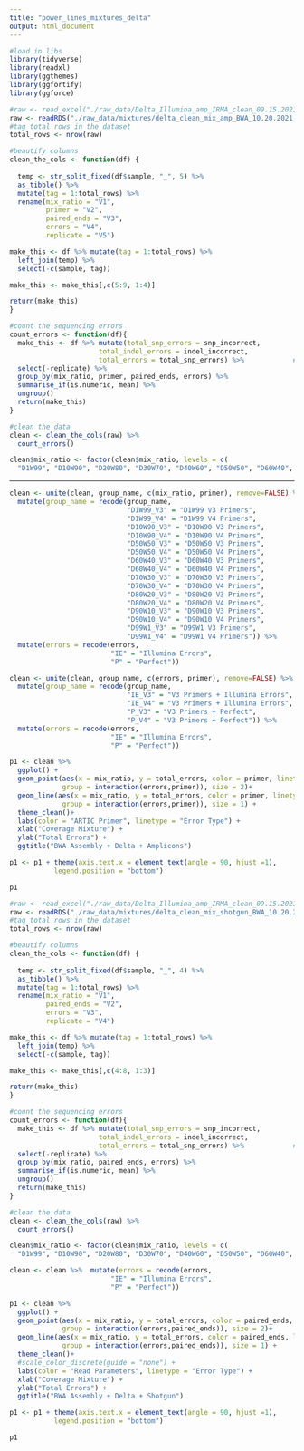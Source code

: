 ---
title: "power_lines_mixtures_delta"
output: html_document
---


```{r}
#load in libs
library(tidyverse)
library(readxl)
library(ggthemes)
library(ggfortify)
library(ggforce)
```

```{r}
#raw <- read_excel("./raw_data/Delta_Illumina_amp_IRMA_clean_09.15.2021.xlsx")
raw <- readRDS("./raw_data/mixtures/delta_clean_mix_amp_BWA_10.20.2021.rds")
#tag total rows in the dataset
total_rows <- nrow(raw)
```

```{r}
#beautify columns
clean_the_cols <- function(df) {
  
  temp <- str_split_fixed(df$sample, "_", 5) %>% 
  as_tibble() %>%
  mutate(tag = 1:total_rows) %>% 
  rename(mix_ratio = "V1",
         primer = "V2",
         paired_ends = "V3",
         errors = "V4",
         replicate = "V5")

make_this <- df %>% mutate(tag = 1:total_rows) %>%
  left_join(temp) %>%
  select(-c(sample, tag))

make_this <- make_this[,c(5:9, 1:4)]

return(make_this)
}

#count the sequencing errors
count_errors <- function(df){
  make_this <- df %>% mutate(total_snp_errors = snp_incorrect,
                      total_indel_errors = indel_incorrect,
                      total_errors = total_snp_errors) %>%            # for not total errors = only SNP errors
  select(-replicate) %>%
  group_by(mix_ratio, primer, paired_ends, errors) %>%
  summarise_if(is.numeric, mean) %>%
  ungroup()
  return(make_this)
}
```

```{r}
#clean the data
clean <- clean_the_cols(raw) %>%
  count_errors()

clean$mix_ratio <- factor(clean$mix_ratio, levels = c(
  "D1W99", "D10W90", "D20W80", "D30W70", "D40W60", "D50W50", "D60W40", "D70W30","D80W20", "D90W10", "D99W1"))
```

**********************************************************************************************************************************

```{r}
clean <- unite(clean, group_name, c(mix_ratio, primer), remove=FALSE) %>%
  mutate(group_name = recode(group_name,
                             "D1W99_V3" = "D1W99 V3 Primers",
                             "D1W99_V4" = "D1W99 V4 Primers",
                             "D10W90_V3" = "D10W90 V3 Primers",
                             "D10W90_V4" = "D10W90 V4 Primers",
                             "D50W50_V3" = "D50W50 V3 Primers",
                             "D50W50_V4" = "D50W50 V4 Primers",
                             "D60W40_V3" = "D60W40 V3 Primers",
                             "D60W40_V4" = "D60W40 V4 Primers",
                             "D70W30_V3" = "D70W30 V3 Primers",
                             "D70W30_V4" = "D70W30 V4 Primers",
                             "D80W20_V3" = "D80W20 V3 Primers",
                             "D80W20_V4" = "D80W20 V4 Primers",
                             "D90W10_V3" = "D90W10 V3 Primers",
                             "D90W10_V4" = "D90W10 V4 Primers",
                             "D99W1_V3" = "D99W1 V3 Primers",
                             "D99W1_V4" = "D99W1 V4 Primers")) %>%
  mutate(errors = recode(errors,
                         "IE" = "Illumina Errors",
                         "P" = "Perfect"))
```

```{r}
clean <- unite(clean, group_name, c(errors, primer), remove=FALSE) %>%
  mutate(group_name = recode(group_name,
                             "IE_V3" = "V3 Primers + Illumina Errors",
                             "IE_V4" = "V3 Primers + Illumina Errors",
                             "P_V3" = "V3 Primers + Perfect",
                             "P_V4" = "V3 Primers + Perfect")) %>%
  mutate(errors = recode(errors,
                         "IE" = "Illumina Errors",
                         "P" = "Perfect"))
```



```{r}
p1 <- clean %>%
  ggplot() +
  geom_point(aes(x = mix_ratio, y = total_errors, color = primer, linetype = errors,
             group = interaction(errors,primer)), size = 2)+
  geom_line(aes(x = mix_ratio, y = total_errors, color = primer, linetype = errors,
             group = interaction(errors,primer)), size = 1) +
  theme_clean()+
  labs(color = "ARTIC Primer", linetype = "Error Type") +
  xlab("Coverage Mixture") +
  ylab("Total Errors") +
  ggtitle("BWA Assembly + Delta + Amplicons")

p1 <- p1 + theme(axis.text.x = element_text(angle = 90, hjust =1),
           legend.position = "bottom")

p1
```


```{r}
#raw <- read_excel("./raw_data/Delta_Illumina_amp_IRMA_clean_09.15.2021.xlsx")
raw <- readRDS("./raw_data/mixtures/delta_clean_mix_shotgun_BWA_10.20.2021.rds")
#tag total rows in the dataset
total_rows <- nrow(raw)
```

```{r}
#beautify columns
clean_the_cols <- function(df) {
  
  temp <- str_split_fixed(df$sample, "_", 4) %>% 
  as_tibble() %>%
  mutate(tag = 1:total_rows) %>% 
  rename(mix_ratio = "V1",
         paired_ends = "V2",
         errors = "V3",
         replicate = "V4")

make_this <- df %>% mutate(tag = 1:total_rows) %>%
  left_join(temp) %>%
  select(-c(sample, tag))

make_this <- make_this[,c(4:8, 1:3)]

return(make_this)
}

#count the sequencing errors
count_errors <- function(df){
  make_this <- df %>% mutate(total_snp_errors = snp_incorrect,
                      total_indel_errors = indel_incorrect,
                      total_errors = total_snp_errors) %>%            # for not total errors = only SNP errors
  select(-replicate) %>%
  group_by(mix_ratio, paired_ends, errors) %>%
  summarise_if(is.numeric, mean) %>%
  ungroup()
  return(make_this)
}
```

```{r}
#clean the data
clean <- clean_the_cols(raw) %>%
  count_errors()

clean$mix_ratio <- factor(clean$mix_ratio, levels = c(
  "D1W99", "D10W90", "D20W80", "D30W70", "D40W60", "D50W50", "D60W40", "D70W30","D80W20", "D90W10", "D99W1"))
```

```{r}
clean <- clean %>%  mutate(errors = recode(errors,
                         "IE" = "Illumina Errors",
                         "P" = "Perfect"))
```


```{r}
p1 <- clean %>%
  ggplot() +
  geom_point(aes(x = mix_ratio, y = total_errors, color = paired_ends, linetype = errors,
             group = interaction(errors,paired_ends)), size = 2)+
  geom_line(aes(x = mix_ratio, y = total_errors, color = paired_ends, linetype = errors,
             group = interaction(errors,paired_ends)), size = 1) +
  theme_clean()+
  #scale_color_discrete(guide = "none") +
  labs(color = "Read Parameters", linetype = "Error Type") +
  xlab("Coverage Mixture") +
  ylab("Total Errors") +
  ggtitle("BWA Assembly + Delta + Shotgun")

p1 <- p1 + theme(axis.text.x = element_text(angle = 90, hjust =1),
           legend.position = "bottom")

p1
```







